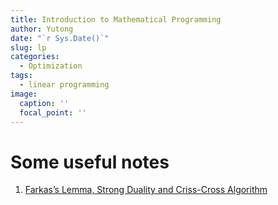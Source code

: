 ```yaml
---
title: Introduction to Mathematical Programming
author: Yutong
date: "`r Sys.Date()`"
slug: lp
categories:
  - Optimization
tags:
  - linear programming
image:
  caption: ''
  focal_point: ''
---
```


# Some useful notes

1. [Farkas's Lemma, Strong Duality and Criss-Cross Algorithm](./Frakas-Duality-Crisscross.pdf)